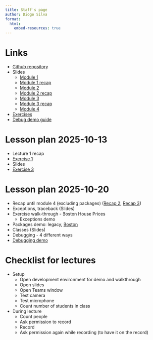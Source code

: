 ```yaml
---
title: Staff's page
author: Diogo Silva
format:
  html:
    embed-resources: true
---
```


# Links

- [Github repository](https://github.com/diogo-aos/iseg_pg_aaiml_intro_python)
- Slides
  - [Module 1](module1.html)
  - [Module 1 recap](lectures/2_aula1_recap.html)
  - [Module 2](lectures/3_aula2.html)
  - [Module 2 recap](lectures/4_aula2_recap.html)
  - [Module 3](lectures/5_lesson3.html)
  - [Module 3 recap](lectures/6_lesson3_recap.html)
  - [Module 4](lectures/7_lesson4.html)
- [Exercises](exercises.html)
- [Debug demo guide](lesson4_debug_demo_guide.html)


# Lesson plan 2025-10-13

- Lecture 1 recap
- [Exercise 1](exercises.qmd#exercise-1)
- Slides
- [Exercise 3](exercises.qmd#exercise-3)


# Lesson plan 2025-10-20

- Recap until module 4 (excluding packages) ([Recap 2](lectures/4_aula2_recap.qmd), [Recap 3](lectures/6_lesson3_recap.qmd))
- Exceptions, traceback (Slides)
- Exercise walk-through - Boston House Prices
  - Exceptions demo
- Packages demo: legacy, [Boston](packages_guide_boston.qmd)
- Classes (Slides)
- Debugging - 4 different ways
- [Debugging demo](lesson4_debug_demo_guide.qmd)

# Checklist for lectures 

- Setup
  - Open development environment for demo and walkthrough
  - Open slides
  - Open Teams window
  - Test camera
  - Test microphone
  - Count number of students in class
- During lecture
  - Count people
  - Ask permission to record
  - Record
  - Ask permission again while recording (to have it on the record)


